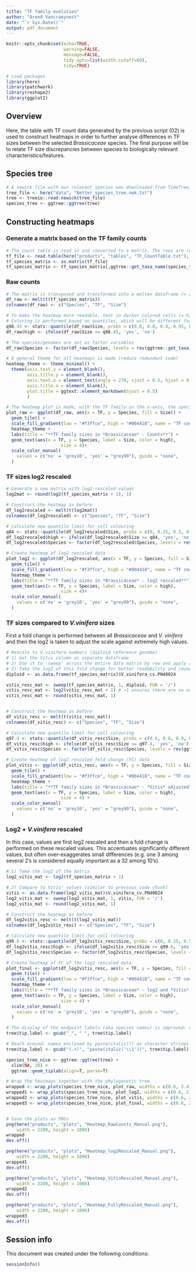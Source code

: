 ```yaml
---
title: "TF family evolution"
author: "Arend Vancraeynest"
date: "`r Sys.Date()`"
output: pdf_document
---
```


```r
knitr::opts_chunk$set(echo=TRUE,
                      warning=FALSE, 
                      message=FALSE,
                      tidy.opts=list(width.cutoff=60),
                      tidy=TRUE)
```

```r
# Load packages
library(here)
library(patchwork)
library(reshape2)
library(ggplot2)
```

## Overview
Here, the table with TF count data generated by the previous script (02) is used to construct heatmaps in order to further analyse differences in TF sizes between the selected *Brassicaceae* species. The final purpose will be to relate TF size discrepancies between species to biologically relevant characteristics/features.

## Species tree

```r
# A newick file with our relevant species was downloaded from TimeTree, and updated with the cultivars/subspecies, as well as refined based on chloroplast genome data from NCBI and scientific literature
tree_file <- here("data", "Better_species_tree.nwk.txt")
tree <- treeio::read.newick(tree_file)
species_tree <- ggtree::ggtree(tree)

```


## Constructing heatmaps
### Generate a matrix based on the TF family counts

```r
# The count table is read in and converted to a matrix. The rows are reordered to match those of the phylogenetic tree
tf_file <- read.table(here("products", "tables", "TF_CountTable.txt"), header = T)
tf_species_matrix <- as.matrix(tf_file)
tf_species_matrix <- tf_species_matrix[,ggtree::get_taxa_name(species_tree)]
```



### Raw counts
```r
# The matrix is transposed and transformed into a molten dataframe (= all data stacked in 1 column), otherwise the heatmap construction doesn't work as intended
df_raw <- melt(t(tf_species_matrix))
colnames(df_raw) <- c("Species", "TF", "Size")

# To make the heatmap more readable, text in darker colored cells (= higher values) get a lighter hue
# Coloring is performed based on quantiles, which will be different for each heatmap
q98.45 <- stats::quantile(df_raw$Size, probs = c(0.6, 0.8, 0.9, 0.95, 0.9845, 1), na.rm = TRUE)[5]
df_raw$high <- ifelse(df_raw$Size >= q98.45, 'yes', 'no')

# The species/genomes are set as factor variables
df_raw$Species <- factor(df_raw$Species, levels = rev(ggtree::get_taxa_name(species_tree)))

# A general theme for all heatmaps is made (reduce redundant code)
heatmap_theme <- theme_minimal() +
  theme(axis.text.y = element_blank(),
        axis.title.y = element_blank(),
        axis.text.x = element_text(angle = 270, vjust = 0.5, hjust = 0, face = "bold"),
        axis.title.x = element_blank(),
        plot.title = ggtext::element_markdown(hjust = 0.5)
        )

# The heatmap plot is made, with the TF family on the x-axis, the species on the y-axis and the cells are colour-filled based on Tf family size
plot_raw <- ggplot(df_raw, aes(x = TF, y = Species, fill = Size)) +
  geom_tile() +
  scale_fill_gradient(low = "#f3ffce", high = "#00441B", name = "TF counts") +
  heatmap_theme + 
  labs(title = "**TF family sizes in *Brassicaceae* - Counts**") +
  geom_text(aes(x = TF, y = Species, label = Size, color = high),
                     size = 4)+
  scale_color_manual(
    values = c('no' = 'grey10', 'yes' = "grey90"), guide = "none",
  )

```


### TF sizes log2 rescaled
```r
# Generate a new matrix with log2-rescaled values
log2mat <- round(log2(tf_species_matrix + 1), 1)

# Construct the heatmap as before
df_log2rescaled <- melt(t(log2mat))
colnames(df_log2rescaled) <- c("Species", "TF", "Size")

# Calculate new quantile limit for cell colouring
q84 <- stats::quantile(df_log2rescaled$Size, probs = c(0, 0.25, 0.5, 0.75, 0.84, 1), na.rm = TRUE)[5]
df_log2rescaled$high <- ifelse(df_log2rescaled$Size >= q84, 'yes', 'no')
df_log2rescaled$Species <- factor(df_log2rescaled$Species, levels = rev(ggtree::get_taxa_name(species_tree)))

# Create heatmap of log2 rescaled data
plot_log2 <- ggplot(df_log2rescaled, aes(x = TF, y = Species, fill = Size)) +
  geom_tile() +
  scale_fill_gradient(low = "#f3ffce", high = "#00441B", name = "TF counts\n(log2)") +
  heatmap_theme + 
  labs(title = "**TF family sizes in *Brassicaceae* - log2 rescaled**") +
  geom_text(aes(x = TF, y = Species, label = Size, color = high),
                     size = 4)+
  scale_color_manual(
    values = c('no' = 'grey10', 'yes' = "grey90"), guide = "none",
  )
```


### TF sizes compared to *V.vinifera* sizes
First a fold change is performed between all *Brassicaceae* and *V. vinifera* and then the log2 is taken to adjust the scale against extremely high values.
```r
# Rescale to V.vinifera numbers (diploid reference genome)
# 1) Get the Vitis column as separate dataframe
# 2) Use it to 'sweep' across the entire data matrix by row and apply a division: every row element in every column is now divided by the corresponding value from the Vitis column
# 3) Take the log2 of this fold change for better readability and round values so they fit in the cells
diploid <- as.data.frame(tf_species_matrix)$V.vinifera_cv.PN40024

vitis_resc_mat <- sweep(tf_species_matrix, 1, diploid, FUN = '/')
vitis_resc_mat <- log2(vitis_resc_mat + 1) # +1 ensures there are no negative values
vitis_resc_mat <- round(vitis_resc_mat, 1)


# Construct the heatmap as before
df_vitis_resc <- melt(t(vitis_resc_mat))
colnames(df_vitis_resc) <- c("Species", "TF", "Size")

# Calculate new quantile limit for cell colouring
q97.4 <- stats::quantile(df_vitis_resc$Size, probs = c(0.6, 0.8, 0.9, 0.95, 0.974, 1), na.rm = TRUE)[5]
df_vitis_resc$high <- ifelse(df_vitis_resc$Size >= q97.4, 'yes', 'no')
df_vitis_resc$Species <- factor(df_vitis_resc$Species, levels = rev(ggtree::get_taxa_name(species_tree)))

# Create heatmap of log2 rescaled fold change (FC) data
plot_vitis <- ggplot(df_vitis_resc, aes(x = TF, y = Species, fill = Size)) +
  geom_tile() +
  scale_fill_gradient(low = "#f3ffce", high = "#00441B", name = "TF counts\n(log2 FC)") +
  heatmap_theme + 
  labs(title = "**TF family sizes in *Brassicaceae* - *Vitis* adjusted**") +
  geom_text(aes(x = TF, y = Species, label = Size, color = high),
                     size = 4) +
  scale_color_manual(
    values = c('no' = 'grey10', 'yes' = "grey90"), guide = "none",
  )
```


### Log2 + *V.vinifera* rescaled
In this case, values are first log2 rescaled and then a fold change is performed on these rescaled values. This accentuates significantly different values, but often over-exaggerates small differences (e.g. one 3 among several 2's is considered equally important as a 32 among 10's).
```r
# 1) Take the log2 of the matrix
log2_vitis_mat <- log2(tf_species_matrix + 1)

# 2) Compare to Vitis' values (similar to previous code chunk)
vitis <- as.data.frame(log2_vitis_mat)$V.vinifera_cv.PN40024
log2_vitis_mat <- sweep(log2_vitis_mat, 1, vitis, FUN = '/')
log2_vitis_mat <- round(log2_vitis_mat, 1)

# Construct the heatmap as before
df_log2vitis_resc <- melt(t(log2_vitis_mat))
colnames(df_log2vitis_resc) <- c("Species", "TF", "Size")

# Calculate new quantile limit for cell colouring
q99.6 <- stats::quantile(df_log2vitis_resc$Size, probs = c(0, 0.25, 0.5, 0.75, 0.996, 1), na.rm = TRUE)[5]
df_log2vitis_resc$high <- ifelse(df_log2vitis_resc$Size >= q99.6, 'yes', 'no')
df_log2vitis_resc$Species <- factor(df_log2vitis_resc$Species, levels = rev(ggtree::get_taxa_name(species_tree)))

# Create heatmap of FC of the log2 rescaled data
plot_final <- ggplot(df_log2vitis_resc, aes(x = TF, y = Species, fill = Size)) +
  geom_tile() +
  scale_fill_gradient(low = "#f3ffce", high = "#00441B", name = "TF counts\nFC of log2") +
  heatmap_theme + 
  labs(title = "**TF family sizes in *Brassicaceae* - log2 and *Vitis* rescaled**") +
  geom_text(aes(x = TF, y = Species, label = Size, color = high),
                     size = 4) +
  scale_color_manual(
    values = c('no' = 'grey10', 'yes' = "grey90"), guide = "none",
  )
```


```r
# The display of the endpoint labels (aka species names) is improved: removed underscores, font converted into italics through a reach around
tree$tip.label <- gsub("_", " ", tree$tip.label)

# Reach around: names enclosed by paste(italic()) as character strings and parsed within ggtree function
tree$tip.label <- gsub("(.+)", "paste(italic('\\1'))", tree$tip.label)

species_tree_nice <- ggtree::ggtree(tree) +
  xlim(NA, 28) +
  ggtree::geom_tiplab(align=T, parse=T)

# Wrap the heatmaps together with the phylogenetic tree
wrapped <- wrap_plots(species_tree_nice, plot_raw, widths = c(0.6, 2.4))
wrapped1 <- wrap_plots(species_tree_nice, plot_log2, widths = c(0.6, 2.4))
wrapped2 <- wrap_plots(species_tree_nice, plot_vitis, widths = c(0.6, 2.4))
wrapped3 <- wrap_plots(species_tree_nice, plot_final, widths = c(0.6, 2.4))


# Save the plots as PNGs
png(here("products", "plots", "Heatmap_RawCounts_Manual.png"),
    width = 2200, height = 1000)
wrapped
dev.off()

png(here("products", "plots", "Heatmap_log2Rescaled_Manual.png"),
    width = 2200, height = 1000)
wrapped1
dev.off()

png(here("products", "plots", "Heatmap_VitisRescaled_Manual.png"),
    width = 2200, height = 1000)
wrapped2
dev.off()

png(here("products", "plots", "Heatmap_FullyRescaled_Manual.png"),
    width = 2200, height = 1000)
wrapped3
dev.off()
```


## Session info

This document was created under the following conditions:

```r
sessionInfo()
```
